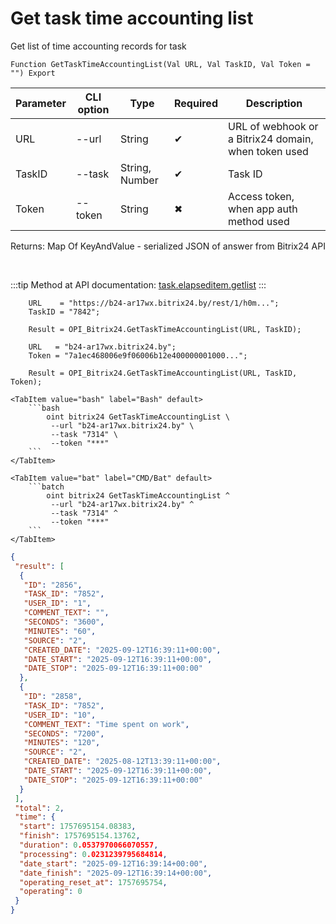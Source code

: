 ﻿---
sidebar_position: 3
description: Get task time accounting list and other functions to work with Bitrix24 in the Open Integration Package, a free open-source integration library for 1C:Enterprise 8, OneScript and CLI
keywords: [1C, 1С, 1С:Enterprise, 1С:Enterprise 8.3, API, Integration, Services, Exchange, OneScript, CLI, Bitrix24]
---


# Get task time accounting list
 Get list of time accounting records for task



`Function GetTaskTimeAccountingList(Val URL, Val TaskID, Val Token = "") Export`

  | Parameter | CLI option | Type | Required | Description |
  |-|-|-|-|-|
  | URL | --url | String | &#x2714; | URL of webhook or a Bitrix24 domain, when token used |
  | TaskID | --task | String, Number | &#x2714; | Task ID |
  | Token | --token | String | &#x2716; | Access token, when app auth method used |

  
  Returns:  Map Of KeyAndValue - serialized JSON of answer from Bitrix24 API

<br/>

:::tip
Method at API documentation: [task.elapseditem.getlist](https://dev.1c-bitrix.ru/rest_help/tasks/task/elapseditem/getlist.php)
:::
<br/>



```bsl title="1C:Enterprise/OneScript code example"
    URL    = "https://b24-ar17wx.bitrix24.by/rest/1/h0m...";
    TaskID = "7842";

    Result = OPI_Bitrix24.GetTaskTimeAccountingList(URL, TaskID);

    URL   = "b24-ar17wx.bitrix24.by";
    Token = "7a1ec468006e9f06006b12e400000001000...";

    Result = OPI_Bitrix24.GetTaskTimeAccountingList(URL, TaskID, Token);
```
 

 <Tabs>
  
    <TabItem value="bash" label="Bash" default>
        ```bash
            oint bitrix24 GetTaskTimeAccountingList \
             --url "b24-ar17wx.bitrix24.by" \
             --task "7314" \
             --token "***"
        ```
    </TabItem>
  
    <TabItem value="bat" label="CMD/Bat" default>
        ```batch
            oint bitrix24 GetTaskTimeAccountingList ^
             --url "b24-ar17wx.bitrix24.by" ^
             --task "7314" ^
             --token "***"
        ```
    </TabItem>
</Tabs>


```json title="Result"
{
 "result": [
  {
   "ID": "2856",
   "TASK_ID": "7852",
   "USER_ID": "1",
   "COMMENT_TEXT": "",
   "SECONDS": "3600",
   "MINUTES": "60",
   "SOURCE": "2",
   "CREATED_DATE": "2025-09-12T16:39:11+00:00",
   "DATE_START": "2025-09-12T16:39:11+00:00",
   "DATE_STOP": "2025-09-12T16:39:11+00:00"
  },
  {
   "ID": "2858",
   "TASK_ID": "7852",
   "USER_ID": "10",
   "COMMENT_TEXT": "Time spent on work",
   "SECONDS": "7200",
   "MINUTES": "120",
   "SOURCE": "2",
   "CREATED_DATE": "2025-08-12T13:39:11+00:00",
   "DATE_START": "2025-09-12T16:39:11+00:00",
   "DATE_STOP": "2025-09-12T16:39:11+00:00"
  }
 ],
 "total": 2,
 "time": {
  "start": 1757695154.08383,
  "finish": 1757695154.13762,
  "duration": 0.0537970066070557,
  "processing": 0.0231239795684814,
  "date_start": "2025-09-12T16:39:14+00:00",
  "date_finish": "2025-09-12T16:39:14+00:00",
  "operating_reset_at": 1757695754,
  "operating": 0
 }
}
```
